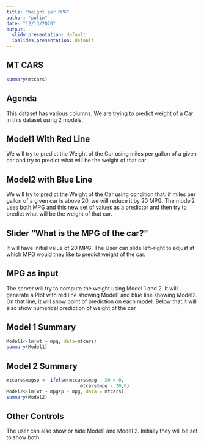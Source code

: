 ---
title: "Weight per MPG"
author: "pulin"
date: "12/13/2020"
output:
  slidy_presentation: default
  ioslides_presentation: default
---


## MT CARS
```{r mtcars, echo = TRUE}
summary(mtcars)
```

## Agenda
This dataset has various columns. We are trying to predict weight of a Car in this dataset using 2 models.

## Model1 With Red Line
We will try to predict the Weight of the Car using miles per gallon of a given car and 
try to predict what will be the weight of that car

## Model2 with Blue Line
We will try to predict the Weight of the Car using condition that:
if miles per gallon of a given car is above 20, we will reduce it by 20 MPG.
The model2 uses both MPG and this new set of values as a predictor and 
then try to predict what will be the weight of that car.

## Slider "What is the MPG of the car?"
It will have initial value of 20 MPG. The User can slide left-right to adjust at 
which MPG would they like to predict weight of the car.

## MPG as input
The server will try to compute the weight using Model 1 and 2. It will generate
a Plot with red line showing Model1 and blue line showing Model2. On that line,
it will show point of prediction on each model. Below that,it will also show 
numerical prediction of weight of the car

## Model 1 Summary
```{r }
Model1<-lm(wt ~ mpg, data=mtcars)
summary(Model1)
```

## Model 2 Summary
```{r }
mtcars$mpgsp <- ifelse(mtcars$mpg - 20 > 0, 
                           mtcars$mpg - 20,0)
Model2<-lm(wt ~ mpgsp + mpg, data = mtcars)
summary(Model2)
```

## Other Controls
The user can also show or hide Model1 and Model 2. Initially they will be set to show both.